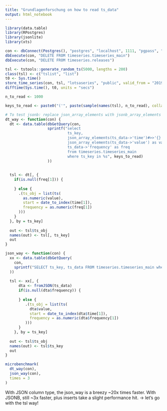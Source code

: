 ```yaml
---
title: "Grundlagenforschung on how to read ts_data"
output: html_notebook
---
```


```r
library(data.table)
library(RPostgres)
library(jsonlite)
library(xts)

con <- dbConnect(Postgres(), "postgres", "localhost", 1111, "pgpass", "postgres")
dbExecute(con, "DELETE FROM timeseries.timeseries_main")
dbExecute(con, "DELETE FROM timeseries.releases")

tsl <- tstools::generate_random_ts(5000, lengths = 200)
class(tsl) <- c("tslist", "list")
t0 <- Sys.time()
store_time_series(con, tsl, "lotsaseries", "public", valid_from = "2019-01-01")
difftime(Sys.time(), t0, units = "secs")
```

```r
n_to_read <- 1000

keys_to_read <- paste0("('", paste(sample(names(tsl), n_to_read), collapse = "','"), "')")

# To test jsonb: replace json_array_elements with jsonb_array_elements and create table with JSONB type
dt_way <- function(con) {
  dt <- data.table(dbGetQuery(con, 
                   sprintf("select
                            ts_key,
                            json_array_elements(ts_data->'time')#>>'{}' as time,
                            json_array_elements(ts_data->'value') as value,
                            ts_data->'frequency' as freq
                            from timeseries.timeseries_main
                            where ts_key in %s", keys_to_read)
                   ))
  
  
  tsl <- dt[, {
    if(is.null(freq[1])) {
      
    } else {
      .(ts_obj = list(ts(
        as.numeric(value),
        start = date_to_index(time[1]),
        frequency = as.numeric(freq[1])
      )))
    }
  }, by = ts_key]
  
  out <- tsl$ts_obj
  names(out) <- tsl[, ts_key]
  out
}

json_way <- function(con) {
  xx <- data.table(dbGetQuery(
    con,
    sprintf("SELECT ts_key, ts_data FROM timeseries.timeseries_main where ts_key in %s", keys_to_read)
  ))
  
  tsl <- xx[, {
      dta <- fromJSON(ts_data)
      if(is.null(dta$frequency)) {
        
      } else {
         .(ts_obj = list(ts(
           dta$value,
           start = date_to_index(dta$time[1]),
           frequency = as.numeric(dta$frequency[1])
         )))
      }
    }, by = ts_key]
  
  out <- tsl$ts_obj
  names(out) <- tsl$ts_key
  out
}

microbenchmark(
  dt_way(con),
  json_way(con),
  times = 3
)
```

With JSON column type, the json_way is a breezy ~20x times faster.
With JSONB, still ~3x faster, plus inserts take a slight performance hit.
-> let's go with the tsl way!